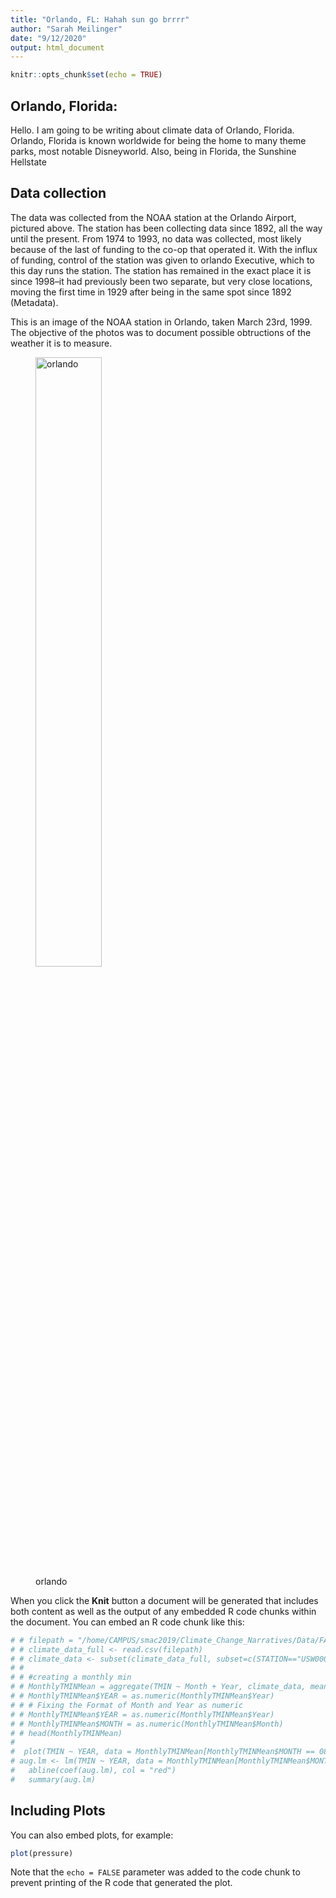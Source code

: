 ```yaml
---
title: "Orlando, FL: Hahah sun go brrrr"
author: "Sarah Meilinger"
date: "9/12/2020"
output: html_document
---
```



```r
knitr::opts_chunk$set(echo = TRUE)
```

## Orlando, Florida: 

Hello. I am going to be writing about climate data of Orlando, Florida. Orlando, Florida is known worldwide for being the home to many theme parks, most notable Disneyworld. Also, being in Florida, the Sunshine Hellstate






<!-- read.csv(/home/CAMPUS/smac2019/Climate_Change_Narratives/Student_Folders/Meilinger/Orlando stuff.R) -->

## Data collection
The data was collected from the NOAA station at the Orlando Airport, pictured above. The station has been collecting data since 1892, all the way until the present. From 1974 to 1993, no data was collected, most likely because of the last of funding to the co-op that operated it. With the influx of funding, control of the station was given to orlando Executive, which to this day runs the station. The station has remained in the exact place it is since 1998--it had previously been two separate, but very close locations, moving the first time in 1929 after being in the same spot since 1892 (Metadata).  

This is an image of the NOAA station in Orlando, taken March 23rd, 1999. The objective of the photos was to document possible obtructions of the weather it is to measure.

![orlando](https://www.ncdc.noaa.gov/EdadsV2/api/ASOSStationPhotos/image/byhash/DE057C49AB3E1D5A61E2376C5ED947AA){width=50%}

When you click the **Knit** button a document will be generated that includes both content as well as the output of any embedded R code chunks within the document. You can embed an R code chunk like this:

```r
# # filepath = "/home/CAMPUS/smac2019/Climate_Change_Narratives/Data/FA20/Sarah_Orlando_Data.csv"
# # climate_data_full <- read.csv(filepath)
# # climate_data <- subset(climate_data_full, subset=c(STATION=="USW00012841"))
# #
# # #creating a monthly min
# # MonthlyTMINMean = aggregate(TMIN ~ Month + Year, climate_data, mean)
# # MonthlyTMINMean$YEAR = as.numeric(MonthlyTMINMean$Year)
# # # Fixing the Format of Month and Year as numeric
# # MonthlyTMINMean$YEAR = as.numeric(MonthlyTMINMean$Year)
# # MonthlyTMINMean$MONTH = as.numeric(MonthlyTMINMean$Month)
# # head(MonthlyTMINMean)
# 
#  plot(TMIN ~ YEAR, data = MonthlyTMINMean[MonthlyTMINMean$MONTH == 08, ], pch= 20 , las = 1, xlim = c(1890, 2020), main = Months[08])
# aug.lm <- lm(TMIN ~ YEAR, data = MonthlyTMINMean[MonthlyTMINMean$MONTH == 08, ])
#   abline(coef(aug.lm), col = "red")
#   summary(aug.lm)
```

## Including Plots

You can also embed plots, for example:

```r
plot(pressure)
```

Note that the `echo = FALSE` parameter was added to the code chunk to prevent printing of the R code that generated the plot.
